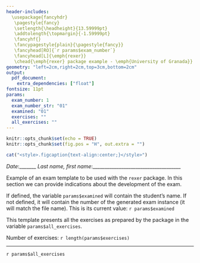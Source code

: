 ```yaml
---
header-includes:
  \usepackage{fancyhdr}
   \pagestyle{fancy}
   \setlength{\headheight}{13.59999pt}
   \addtolength{\topmargin}{-1.59999pt}
   \fancyhf{}
   \fancypagestyle{plain}{\pagestyle{fancy}}
   \fancyhead[RO]{`r params$exam_number`}
   \fancyhead[L]{\emph{rexer}}
   \chead{\emph{rexer} package example - \emph{University of Granada}}
geometry: "left=2cm,right=2cm,top=3cm,bottom=2cm"
output:
  pdf_document:
    extra_dependencies: ["float"]
fontsize: 11pt
params:
  exam_number: 1
  exam_number_str: "01"
  examined: "01"
  exercises: ""
  all_exercises: ""
---
```


```r
knitr::opts_chunk$set(echo = TRUE)
knitr::opts_chunk$set(fig.pos = "H", out.extra = "")
```

```r
cat("<style>.figcaption{text-align:center;}</style>")
```


*Date*:_______ *Last name, first name*:_____________________________________


Example of an exam template to be used with the `rexer` package. In this section we can provide indications about the development of the exam.

If defined, the variable `params$examined` will contain the student's name. If not defined, it will contain the number of the generated exam instance (it will match the file name). This is its current value: `r params$examined`

This template presents all the exercises as prepared by the package in the variable `params$all_exercises`.

Number of exercises: `r length(params$exercises)`

---

`r params$all_exercises`
